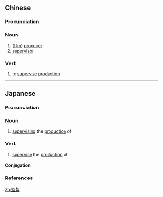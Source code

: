 {{also|监制}}
==Chinese==
{{zh-forms|s=监制}}

===Pronunciation===
{{zh-pron
|m=jiānzhì
|c=gaam1 zai3
|mn=kàm-chè
|cat=n,v
}}

===Noun===
{{zh-noun}}

# ([[film]]) [[producer]]
# [[supervisor]]

===Verb===
{{zh-verb}}

# to [[supervise]] [[production]]

----

==Japanese==
{{ja-kanjitab|かん|せい|yomi=o}}

===Pronunciation===
{{ja-pron|yomi=kanon|かんせい|acc=0|acc_ref=DJR}}

===Noun===
{{ja-noun|かんせい}}

# [[supervise|supervising]] the [[production]] of

===Verb===
{{ja-verb-suru|かんせい}}

# [[supervise]] the [[production]] of

====Conjugation====
{{ja-suru|かんせい}}

===References===
<references/>

[[zh:監製]]